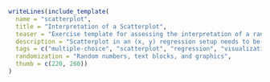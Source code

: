 ```r
writeLines(include_template(
  name = "scatterplot",
  title = "Interpretation of a Scatterplot",
  teaser = "Exercise template for assessing the interpretation of a randomly-generated scatterplot regarding the joint and marginal distributions.",
  description = "Scatterplot in an (x, y) regression setup needs to be interpreted regarding location/spread of the marginal distributions, the correlation in the joint distribution, and the corresponding regression slope. Data are drawn randomly from a suitable data-generating process so that each multiple-choice item is either about correct or clearly wrong.",
  tags = c("multiple-choice", "scatterplot", "regression", "visualization", "statistics"),
  randomization = "Random numbers, text blocks, and graphics",
  thumb = c(220, 260))
)
```
